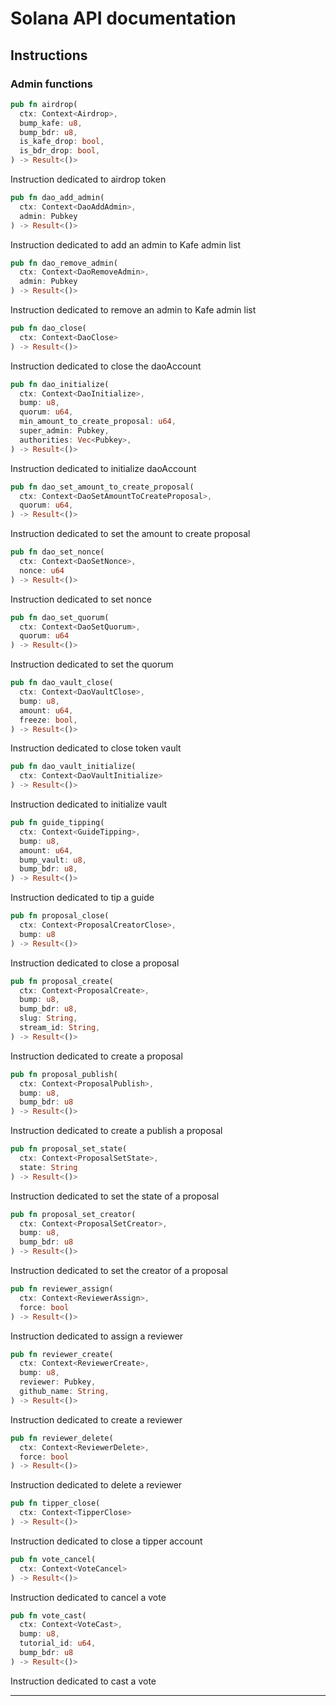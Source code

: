 
# Solana API documentation

## Instructions

### Admin functions

```rust
pub fn airdrop(
  ctx: Context<Airdrop>,
  bump_kafe: u8,
  bump_bdr: u8,
  is_kafe_drop: bool,
  is_bdr_drop: bool,
) -> Result<()>
```

Instruction dedicated to airdrop token

```rust
pub fn dao_add_admin(
  ctx: Context<DaoAddAdmin>,
  admin: Pubkey
) -> Result<()>
```

Instruction dedicated to add an admin to Kafe admin list

```rust
pub fn dao_remove_admin(
  ctx: Context<DaoRemoveAdmin>,
  admin: Pubkey
) -> Result<()>
```

Instruction dedicated to remove an admin to Kafe admin list

```rust
pub fn dao_close(
  ctx: Context<DaoClose>
) -> Result<()>
```

Instruction dedicated to close the daoAccount

```rust
pub fn dao_initialize(
  ctx: Context<DaoInitialize>,
  bump: u8,
  quorum: u64,
  min_amount_to_create_proposal: u64,
  super_admin: Pubkey,
  authorities: Vec<Pubkey>,
) -> Result<()>
```

Instruction dedicated to initialize daoAccount

```rust
pub fn dao_set_amount_to_create_proposal(
  ctx: Context<DaoSetAmountToCreateProposal>,
  quorum: u64,
) -> Result<()>
```

Instruction dedicated to set the amount to create proposal

```rust
pub fn dao_set_nonce(
  ctx: Context<DaoSetNonce>,
  nonce: u64
) -> Result<()>
```

Instruction dedicated to set nonce

```rust
pub fn dao_set_quorum(
  ctx: Context<DaoSetQuorum>,
  quorum: u64
) -> Result<()>
```

Instruction dedicated to set the quorum

```rust
pub fn dao_vault_close(
  ctx: Context<DaoVaultClose>,
  bump: u8,
  amount: u64,
  freeze: bool,
) -> Result<()>
```

Instruction dedicated to close token vault

```rust
pub fn dao_vault_initialize(
  ctx: Context<DaoVaultInitialize>
) -> Result<()>
```

Instruction dedicated to initialize vault

```rust
pub fn guide_tipping(
  ctx: Context<GuideTipping>,
  bump: u8,
  amount: u64,
  bump_vault: u8,
  bump_bdr: u8,
) -> Result<()>
```

Instruction dedicated to tip a guide

```rust
pub fn proposal_close(
  ctx: Context<ProposalCreatorClose>,
  bump: u8
) -> Result<()>
```

Instruction dedicated to close a proposal

```rust
pub fn proposal_create(
  ctx: Context<ProposalCreate>,
  bump: u8,
  bump_bdr: u8,
  slug: String,
  stream_id: String,
) -> Result<()>
```

Instruction dedicated to create a proposal

```rust
pub fn proposal_publish(
  ctx: Context<ProposalPublish>,
  bump: u8,
  bump_bdr: u8
) -> Result<()>
```

Instruction dedicated to create a publish a proposal

```rust
pub fn proposal_set_state(
  ctx: Context<ProposalSetState>,
  state: String
) -> Result<()>
```

Instruction dedicated to set the state of a proposal

```rust
pub fn proposal_set_creator(
  ctx: Context<ProposalSetCreator>,
  bump: u8,
  bump_bdr: u8
) -> Result<()>
```

Instruction dedicated to set the creator of a proposal

```rust
pub fn reviewer_assign(
  ctx: Context<ReviewerAssign>,
  force: bool
) -> Result<()>
```

Instruction dedicated to assign a reviewer

```rust
pub fn reviewer_create(
  ctx: Context<ReviewerCreate>,
  bump: u8,
  reviewer: Pubkey,
  github_name: String,
) -> Result<()>
```

Instruction dedicated to create a reviewer

```rust
pub fn reviewer_delete(
  ctx: Context<ReviewerDelete>,
  force: bool
) -> Result<()>
```

Instruction dedicated to delete a reviewer

```rust
pub fn tipper_close(
  ctx: Context<TipperClose>
) -> Result<()>
```

Instruction dedicated to close a tipper account

```rust
pub fn vote_cancel(
  ctx: Context<VoteCancel>
) -> Result<()>
```

Instruction dedicated to cancel a vote

```rust
pub fn vote_cast(
  ctx: Context<VoteCast>,
  bump: u8,
  tutorial_id: u64,
  bump_bdr: u8
) -> Result<()>
```

Instruction dedicated to cast a vote

---

<Authors path="apps/docs/pages/api-docs/solana.mdx" />
